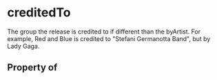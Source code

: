 # creditedTo

The group the release is credited to if different than the byArtist. For example, Red and Blue is credited to "Stefani Germanotta Band", but by Lady Gaga.

## Property of



